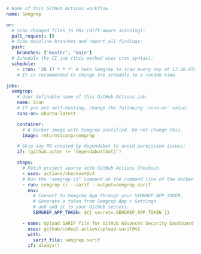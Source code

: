 ```yaml
# Name of this GitHub Actions workflow.
name: Semgrep

on:
  # Scan changed files in PRs (diff-aware scanning):
  pull_request: {}
  # Scan mainline branches and report all findings:
  push:
    branches: ["master", "main"]
  # Schedule the CI job (this method uses cron syntax):
  schedule:
    - cron: '20 17 * * *' # Sets Semgrep to scan every day at 17:20 UTC.
    # It is recommended to change the schedule to a random time.

jobs:
  semgrep:
    # User definable name of this GitHub Actions job.
    name: Scan
    # If you are self-hosting, change the following `runs-on` value: 
    runs-on: ubuntu-latest

    container:
      # A Docker image with Semgrep installed. Do not change this.
      image: returntocorp/semgrep

    # Skip any PR created by dependabot to avoid permission issues:
    if: (github.actor != 'dependabot[bot]')

    steps:
      # Fetch project source with GitHub Actions Checkout.
      - uses: actions/checkout@v3
      # Run the "semgrep ci" command on the command line of the docker image.
      - run: semgrep ci --sarif --output=semgrep.sarif
        env:
          # Connect to Semgrep App through your SEMGREP_APP_TOKEN.
          # Generate a token from Semgrep App > Settings
          # and add it to your GitHub secrets.
          SEMGREP_APP_TOKEN: ${{ secrets.SEMGREP_APP_TOKEN }}

      - name: Upload SARIF file for GitHub Advanced Security Dashboard
        uses: github/codeql-action/upload-sarif@v2
        with:
          sarif_file: semgrep.sarif
        if: always()
```

